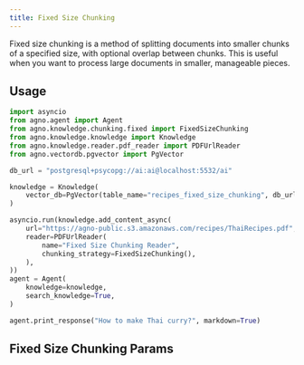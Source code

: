 ```yaml
---
title: Fixed Size Chunking
---
```


Fixed size chunking is a method of splitting documents into smaller chunks of a specified size, with optional overlap between chunks. This is useful when you want to process large documents in smaller, manageable pieces.

## Usage

```python
import asyncio
from agno.agent import Agent
from agno.knowledge.chunking.fixed import FixedSizeChunking
from agno.knowledge.knowledge import Knowledge
from agno.knowledge.reader.pdf_reader import PDFUrlReader
from agno.vectordb.pgvector import PgVector

db_url = "postgresql+psycopg://ai:ai@localhost:5532/ai"

knowledge = Knowledge(
    vector_db=PgVector(table_name="recipes_fixed_size_chunking", db_url=db_url),
)

asyncio.run(knowledge.add_content_async(
    url="https://agno-public.s3.amazonaws.com/recipes/ThaiRecipes.pdf",
    reader=PDFUrlReader(
        name="Fixed Size Chunking Reader",
        chunking_strategy=FixedSizeChunking(),
    ),
))
agent = Agent(
    knowledge=knowledge,
    search_knowledge=True,
)

agent.print_response("How to make Thai curry?", markdown=True)
```

## Fixed Size Chunking Params

<Snippet file="chunking-fixed-size.mdx" />
